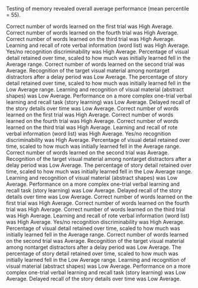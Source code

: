 <summary>

Testing of memory revealed overall average performance (mean percentile = 55).

</summary>
Correct number of words learned on the first trial was High Average.
Correct number of words learned on the fourth trial was High Average.
Correct number of words learned on the third trial was High Average.
Learning and recall of rote verbal information (word list) was High Average.
Yes/no recognition discriminability was High Average.
Percentage of visual detail retained over time, scaled to how much was initially learned fell in the Average range.
Correct number of words learned on the second trial was Average.
Recognition of the target visual material among nontarget distractors after a delay period was Low Average.
The percentage of story detail retained over time, scaled to how much was initially learned fell in the Low Average range.
Learning and recognition of visual material (abstract shapes) was Low Average.
Performance on a more complex one-trial verbal learning and recall task (story learning) was Low Average.
Delayed recall of the story details over time was Low Average.
Correct number of words learned on the first trial was High Average.
Correct number of words learned on the fourth trial was High Average.
Correct number of words learned on the third trial was High Average.
Learning and recall of rote verbal information (word list) was High Average.
Yes/no recognition discriminability was High Average.
Percentage of visual detail retained over time, scaled to how much was initially learned fell in the Average range.
Correct number of words learned on the second trial was Average.
Recognition of the target visual material among nontarget distractors after a delay period was Low Average.
The percentage of story detail retained over time, scaled to how much was initially learned fell in the Low Average range.
Learning and recognition of visual material (abstract shapes) was Low Average.
Performance on a more complex one-trial verbal learning and recall task (story learning) was Low Average.
Delayed recall of the story details over time was Low Average.
Correct number of words learned on the first trial was High Average.
Correct number of words learned on the fourth trial was High Average.
Correct number of words learned on the third trial was High Average.
Learning and recall of rote verbal information (word list) was High Average.
Yes/no recognition discriminability was High Average.
Percentage of visual detail retained over time, scaled to how much was initially learned fell in the Average range.
Correct number of words learned on the second trial was Average.
Recognition of the target visual material among nontarget distractors after a delay period was Low Average.
The percentage of story detail retained over time, scaled to how much was initially learned fell in the Low Average range.
Learning and recognition of visual material (abstract shapes) was Low Average.
Performance on a more complex one-trial verbal learning and recall task (story learning) was Low Average.
Delayed recall of the story details over time was Low Average.
